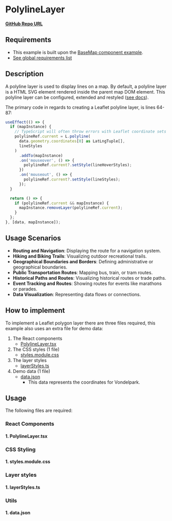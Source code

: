 
<Meta of={PolylineLayerStories} />

# PolylineLayer

**<a href="https://github.com/Amsterdam/ee-react-map-demos/tree/main/src/pages/PolylineLayer" target="_blank">GitHub Repo URL</a>**

## Requirements

- This example is built upon the [BaseMap component example](../?path=/docs/react-baselayer--docs).
- [See global requirements list](../?path=/docs/global-requirements--docs)

## Description

A polyline layer is used to display lines on a map. By default, a polyline layer is a HTML SVG element rendered inside the parent map DOM element. This polyline layer can be configured, extended and restyled ([see docs](https://leafletjs.com/reference.html#polyline)).

The primary code in regards to creating a Leaflet polyline layer, is lines 64-87:

```js
useEffect(() => {
  if (mapInstance) {
    // TypeScript will often throw errors with Leaflet coordinate sets if you don't explicitly cast the type
    polylineRef.current = L.polyline(
      data.geometry.coordinates[0] as LatLngTuple[],
      lineStyles
    )
      .addTo(mapInstance)
      .on('mouseover', () => {
        polylineRef.current?.setStyle(lineHoverStyles);
      })
      .on('mouseout', () => {
        polylineRef.current?.setStyle(lineStyles);
      });
  }

  return () => {
    if (polylineRef.current && mapInstance) {
      mapInstance.removeLayer(polylineRef.current);
    }
  };
}, [data, mapInstance]);
```

## Usage Scenarios

- **Routing and Navigation**: Displaying the route for a navigation system.
- **Hiking and Biking Trails**: Visualizing outdoor recreational trails.
- **Geographical Boundaries and Borders**: Defining administrative or geographical boundaries.
- **Public Transportation Routes**: Mapping bus, train, or tram routes.
- **Historical Paths and Routes**: Visualizing historical routes or trade paths.
- **Event Tracking and Routes**: Showing routes for events like marathons or parades.
- **Data Visualization**: Representing data flows or connections.

## How to implement

To implement a Leaflet polygon layer there are three files required, this example also uses an extra file for demo data:

1. The React components
    - [PolylineLayer.tsx](#1-polylinelayertsx)
2. The CSS styles (1 file)
    - [styles.module.css](#1-stylesmodulecss)
3. The layer styles
    - [layerStyles.ts](#1-layerstylests)
4. Demo data (1 file)
    - [data.json](#1-datajson)
      - This data represents the coordinates for Vondelpark.

## Usage

The following files are required:

### React Components

#### 1. PolylineLayer.tsx

<Source code={PolylineLayer} />

### CSS Styling

#### 1. styles.module.css

<Source code={styles} />

### Layer styles

#### 1. layerStyles.ts

<Source code={layerStyles} />

### Utils

#### 1. data.json

<Source code={data} />